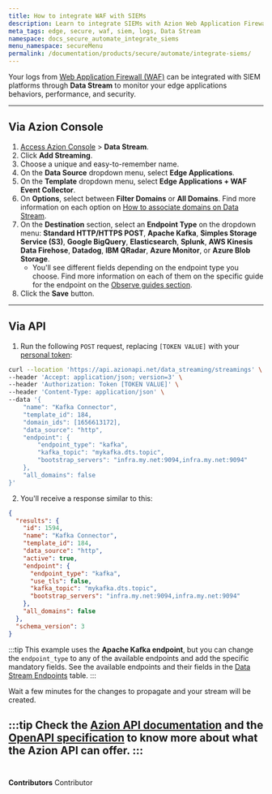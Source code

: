 ```yaml
---
title: How to integrate WAF with SIEMs
description: Learn to integrate SIEMs with Azion Web Application Firewall (WAF). Enhance threat detection and response capabilities for superior security posture.
meta_tags: edge, secure, waf, siem, logs, Data Stream
namespace: docs_secure_automate_integrate_siems
menu_namespace: secureMenu
permalink: /documentation/products/secure/automate/integrate-siems/
---
```



Your logs from [Web Application Firewall (WAF)](/en/documentation/products/secure/edge-firewall/web-application-firewall/) can be integrated with SIEM platforms through **Data Stream** to monitor your edge applications behaviors, performance, and security.

<LinkButton outlined link="/en/documentation/products/observe/data-stream/" label="go to Data Stream reference" variant="secondary" />

---

## Via Azion Console

1. [Access Azion Console](/en/documentation/products/guides/how-to-access-rtm/) > **Data Stream**.
2. Click **Add Streaming**.
3. Choose a unique and easy-to-remember name.
4. On the **Data Source** dropdown menu, select **Edge Applications**.
5. On the **Template** dropdown menu, select **Edge Applications + WAF Event Collector**.
6. On **Options**, select between **Filter Domains** or **All Domains**. Find more information on each option on [How to associate domains on Data Stream](/en/documentation/products/guides/data-stream-associate-domains/).
7. On the **Destination** section, select an **Endpoint Type** on the dropdown menu: **Standard HTTP/HTTPS POST**, **Apache Kafka**, **Simples Storage Service (S3)**, **Google BigQuery**, **Elasticsearch**, **Splunk**, **AWS Kinesis Data Firehose**, **Datadog**, **IBM QRadar**, **Azure Monitor**, or **Azure Blob Storage**.
    - You'll see different fields depending on the endpoint type you choose. Find more information on each of them on the specific guide for the endpoint on the [Observe guides section](/en/documentation/products/guides/#observe).
8. Click the **Save** button.

---

## Via API

1. Run the following `POST` request, replacing `[TOKEN VALUE]` with your [personal token](/en/documentation/products/guides/personal-tokens/): 

```bash
curl --location 'https://api.azionapi.net/data_streaming/streamings' \
--header 'Accept: application/json; version=3' \
--header 'Authorization: Token [TOKEN VALUE]' \
--header 'Content-Type: application/json' \
--data '{
    "name": "Kafka Connector",
    "template_id": 184,
    "domain_ids": [1656613172],
    "data_source": "http",
    "endpoint": {
        "endpoint_type": "kafka",
        "kafka_topic": "mykafka.dts.topic",
        "bootstrap_servers": "infra.my.net:9094,infra.my.net:9094"
    },
    "all_domains": false
}'
```

2. You'll receive a response similar to this:

```json
{
  "results": {
    "id": 1594,
    "name": "Kafka Connector",
    "template_id": 184,
    "data_source": "http",
    "active": true,
    "endpoint": {
      "endpoint_type": "kafka",
      "use_tls": false,
      "kafka_topic": "mykafka.dts.topic",
      "bootstrap_servers": "infra.my.net:9094,infra.my.net:9094"
    },
    "all_domains": false
  },
  "schema_version": 3
}
```

:::tip
This example uses the **Apache Kafka endpoint**, but you can change the `endpoint_type` to any of the available endpoints and add the specific mandatory fields. See the available endpoints and their fields in the [Data Stream Endpoints](https://api.azion.com/#b9aac0c7-173a-462b-87f6-a18d6558d3e5) table.
:::

Wait a few minutes for the changes to propagate and your stream will be created.

:::tip
Check the [Azion API documentation](https://api.azion.com/) and the [OpenAPI specification](https://github.com/aziontech/azionapi-openapi/) to know more about what the Azion API can offer.
:::
<br /><br />
---

**Contributors** <ContributorList> Contributor </ContributorList>
